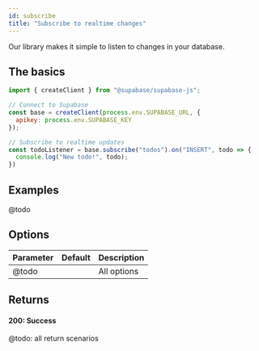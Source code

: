 ```yaml
---
id: subscribe
title: "Subscribe to realtime changes"
---
```


Our library makes it simple to listen to changes in your database.

## The basics

```js
import { createClient } from "@supabase/supabase-js";

// Connect to Supabase
const base = createClient(process.env.SUPABASE_URL, {
  apikey: process.env.SUPABASE_KEY
});

// Subscribe to realtime updates
const todoListener = base.subscribe("todos").on("INSERT", todo => {
  console.log("New todo!", todo);
})
```

## Examples

@todo

## Options

| Parameter | Default | Description                                 |
| --------- | ------- | ------------------------------------------- |
| @todo     |         | All options  |

## Returns

#### 200: Success

@todo: all return scenarios

